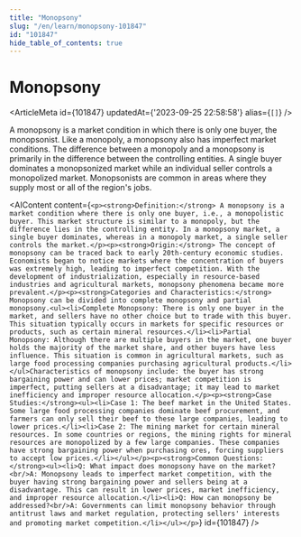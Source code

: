 ```yaml
---
title: "Monopsony"
slug: "/en/learn/monopsony-101847"
id: "101847"
hide_table_of_contents: true
---
```



# Monopsony

<ArticleMeta id={101847} updatedAt={'2023-09-25 22:58:58'} alias={`[]`} />
<div className='border-solid border-b border-t-0 my-4 border-[var(--ifm-color-gray-300)]' />

A monopsony is a market condition in which there is only one buyer, the monopsonist. Like a monopoly, a monopsony also has imperfect market conditions. The difference between a monopoly and a monopsony is primarily in the difference between the controlling entities. A single buyer dominates a monopsonized market while an individual seller controls a monopolized market. Monopsonists are common in areas where they supply most or all of the region's jobs.

<AIContent content={`<p><strong>Definition:</strong> A monopsony is a market condition where there is only one buyer, i.e., a monopolistic buyer. This market structure is similar to a monopoly, but the difference lies in the controlling entity. In a monopsony market, a single buyer dominates, whereas in a monopoly market, a single seller controls the market.</p><p><strong>Origin:</strong> The concept of monopsony can be traced back to early 20th-century economic studies. Economists began to notice markets where the concentration of buyers was extremely high, leading to imperfect competition. With the development of industrialization, especially in resource-based industries and agricultural markets, monopsony phenomena became more prevalent.</p><p><strong>Categories and Characteristics:</strong> Monopsony can be divided into complete monopsony and partial monopsony.<ul><li>Complete Monopsony: There is only one buyer in the market, and sellers have no other choice but to trade with this buyer. This situation typically occurs in markets for specific resources or products, such as certain mineral resources.</li><li>Partial Monopsony: Although there are multiple buyers in the market, one buyer holds the majority of the market share, and other buyers have less influence. This situation is common in agricultural markets, such as large food processing companies purchasing agricultural products.</li></ul>Characteristics of monopsony include: the buyer has strong bargaining power and can lower prices; market competition is imperfect, putting sellers at a disadvantage; it may lead to market inefficiency and improper resource allocation.</p><p><strong>Case Studies:</strong><ul><li>Case 1: The beef market in the United States. Some large food processing companies dominate beef procurement, and farmers can only sell their beef to these large companies, leading to lower prices.</li><li>Case 2: The mining market for certain mineral resources. In some countries or regions, the mining rights for mineral resources are monopolized by a few large companies. These companies have strong bargaining power when purchasing ores, forcing suppliers to accept low prices.</li></ul></p><p><strong>Common Questions:</strong><ul><li>Q: What impact does monopsony have on the market?<br/>A: Monopsony leads to imperfect market competition, with the buyer having strong bargaining power and sellers being at a disadvantage. This can result in lower prices, market inefficiency, and improper resource allocation.</li><li>Q: How can monopsony be addressed?<br/>A: Governments can limit monopsony behavior through antitrust laws and market regulation, protecting sellers' interests and promoting market competition.</li></ul></p>`} id={101847} />
